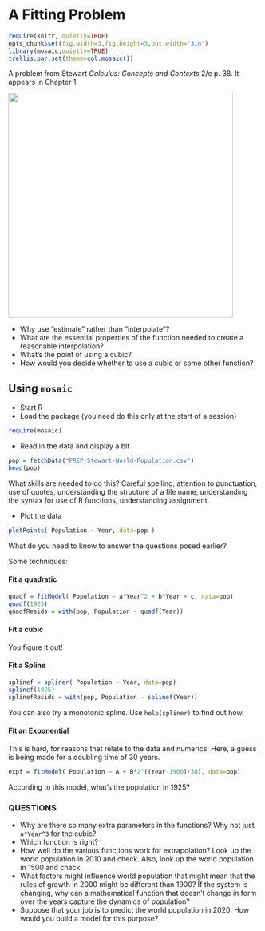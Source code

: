 A Fitting Problem
========================================================
```r
require(knitr, quietly=TRUE)
opts_chunk$set(fig.width=3,fig.height=3,out.width="3in")
library(mosaic,quietly=TRUE)
trellis.par.set(theme=col.mosaic())
```

A problem from Stewart *Calculus: Concepts and Contexts* 2/e p. 38.  It appears in Chapter 1.  

<img src="WorldPopulation.png" width=450>

* Why use "estimate" rather than "interpolate"?
* What are the essential properties of the function needed to create a reasonable interpolation?
* What's the point of using a cubic?  
* How would you decide whether to use a cubic or some other function?  

Using ```mosaic```
------------------
* Start R
* Load the package (you need do this only at the start of a session)
```r
require(mosaic)
```
* Read in the data and display a bit
```r
pop = fetchData("PREP-Stewart-World-Population.csv")
head(pop)
```

What skills are needed to do this?  Careful spelling, attention to punctuation, use of quotes, understanding the structure of a file name, understanding the syntax for use of R functions, understanding assignment.

* Plot the data
```r
plotPoints( Population ~ Year, data=pop )
```

What do you need to know to answer the questions posed earlier?

Some techniques:

#### Fit a quadratic
```r
quadf = fitModel( Population ~ a*Year^2 + b*Year + c, data=pop)
quadf(1925)
quadfResids = with(pop, Population - quadf(Year))
```

#### Fit a cubic

You figure it out!

#### Fit a Spline
```r
splinef = spliner( Population ~ Year, data=pop)
splinef(1925)
splinefResids = with(pop, Population - splinef(Year))
```

You can also try a monotonic spline.  Use ```help(spliner)``` to find out how.

#### Fit an Exponential
This is hard, for reasons that relate to the data and numerics.  Here, a guess is being made for a doubling time of 30 years.
```r
expf = fitModel( Population ~ A + B*2^((Year-1900)/30), data=pop)
```

According to this model, what's the population in 1925?

### QUESTIONS
* Why are there so many extra parameters in the functions?  Why not just ```a*Year^3``` for the cubic?
* Which function is right?
* How well do the various functions work for extrapolation?  Look up the world population in 2010 and check.  Also, look up the world population in 1500 and check.
* What factors might influence world population that might mean that the rules of growth in 2000 might be different than 1900?  If the system is changing, why can a mathematical function that doesn't change in form over the years capture the dynamics of population?
* Suppose that your job is to predict the world population in 2020.  How would you build a model for this purpose?

